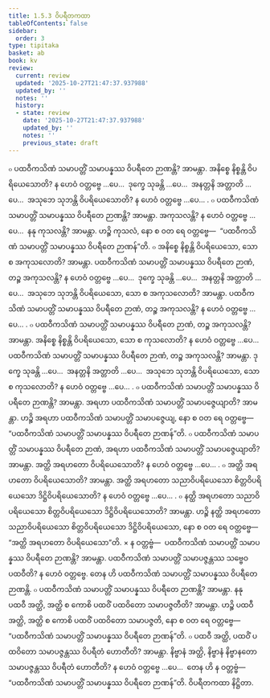 ```yaml
---
title: 1.5.3 ဝိပရီတကထာ
tableOfContents: false
sidebar:
  order: 3
type: tipitaka
basket: ab
book: kv
review:
  current: review
  updated: '2025-10-27T21:47:37.937988'
  updated_by: ''
  notes: ''
  history:
  - state: review
    date: '2025-10-27T21:47:37.937988'
    updated_by: ''
    notes: ''
    previous_state: draft
---
```



<ReviewStatus review={frontmatter.review} showDetails={true} />

<HypothesisAnnotation frontmatter={frontmatter} />

<DynamicBreadcrumb />

<Division number="424" book="kv" e="ch" v="32" p="229">

<Paragraph number="1477" book="kv">
๐ ပထဝီကသိဏံ သမာပတ္တိံ သမာပန္နဿ ဝိပရီတေ ဉာဏန္တိ? အာမန္တာ. အနိစ္စေ နိစ္စန္တိ ဝိပရိယေသောတိ? န ဟေဝံ ဝတ္တဗ္ဗေ …ပေ…  ဒုက္ခေ သုခန္တိ …ပေ…  အနတ္တနိ အတ္တာတိ …ပေ…  အသုဘေ သုဘန္တိ ဝိပရိယေသောတိ? န ဟေဝံ ဝတ္တဗ္ဗေ …ပေ… .
</Paragraph>

<Paragraph number="1478" book="kv">
๐ ပထဝီကသိဏံ သမာပတ္တိံ သမာပန္နဿ ဝိပရီတေ ဉာဏန္တိ? အာမန္တာ. အကုသလန္တိ? န ဟေဝံ ဝတ္တဗ္ဗေ …ပေ…  နနု ကုသလန္တိ? အာမန္တာ. ဟဉ္စိ ကုသလံ, နော စ ဝတ ရေ ဝတ္တဗ္ဗေ—  “ပထဝီကသိဏံ သမာပတ္တိံ သမာပန္နဿ ဝိပရီတေ ဉာဏန်”တိ.
</Paragraph>

<Paragraph number="1479" book="kv">
๐ အနိစ္စေ နိစ္စန္တိ ဝိပရိယေသော, သော စ အကုသလောတိ? အာမန္တာ. ပထဝီကသိဏံ သမာပတ္တိံ သမာပန္နဿ ဝိပရီတေ ဉာဏံ, တဉ္စ အကုသလန္တိ? န ဟေဝံ ဝတ္တဗ္ဗေ …ပေ…  ဒုက္ခေ သုခန္တိ …ပေ…  အနတ္တနိ အတ္တာတိ …ပေ…  အသုဘေ သုဘန္တိ ဝိပရိယေသော, သော စ အကုသလောတိ? အာမန္တာ. ပထဝီကသိဏံ သမာပတ္တိံ သမာပန္နဿ ဝိပရီတေ ဉာဏံ, တဉ္စ အကုသလန္တိ? န ဟေဝံ ဝတ္တဗ္ဗေ …ပေ… .
</Paragraph>

</Division>
<Division number="425" book="kv" e="ch" v="32" p="230">

<Paragraph number="1480" book="kv">
๐ ပထဝီကသိဏံ သမာပတ္တိံ သမာပန္နဿ ဝိပရီတေ ဉာဏံ, တဉ္စ အကုသလန္တိ? အာမန္တာ. အနိစ္စေ နိစ္စန္တိ ဝိပရိယေသော, သော စ ကုသလောတိ? န ဟေဝံ ဝတ္တဗ္ဗေ …ပေ…  ပထဝီကသိဏံ သမာပတ္တိံ သမာပန္နဿ ဝိပရီတေ ဉာဏံ, တဉ္စ အကုသလန္တိ? အာမန္တာ. ဒုက္ခေ သုခန္တိ …ပေ…  အနတ္တနိ အတ္တာတိ …ပေ…  အသုဘေ သုဘန္တိ ဝိပရိယေသော, သော စ ကုသလောတိ? န ဟေဝံ ဝတ္တဗ္ဗေ …ပေ… .
</Paragraph>

</Division>
<Division number="426" book="kv" e="ch" v="32" p="230">

<Paragraph number="1481" book="kv">
๐ ပထဝီကသိဏံ သမာပတ္တိံ သမာပန္နဿ ဝိပရီတေ ဉာဏန္တိ? အာမန္တာ. အရဟာ ပထဝီကသိဏံ သမာပတ္တိံ သမာပဇ္ဇေယျာတိ? အာမန္တာ. ဟဉ္စိ အရဟာ ပထဝီကသိဏံ သမာပတ္တိံ သမာပဇ္ဇေယျ, နော စ ဝတ ရေ ဝတ္တဗ္ဗေ—  “ပထဝီကသိဏံ သမာပတ္တိံ သမာပန္နဿ ဝိပရီတေ ဉာဏန်”တိ.
</Paragraph>

<Paragraph number="1482" book="kv">
๐ ပထဝီကသိဏံ သမာပတ္တိံ သမာပန္နဿ ဝိပရီတေ ဉာဏံ, အရဟာ ပထဝီကသိဏံ သမာပတ္တိံ သမာပဇ္ဇေယျာတိ? အာမန္တာ. အတ္ထိ အရဟတော ဝိပရိယေသောတိ? န ဟေဝံ ဝတ္တဗ္ဗေ …ပေ… .
</Paragraph>

<Paragraph number="1483" book="kv">
๐ အတ္ထိ အရဟတော ဝိပရိယေသောတိ? အာမန္တာ. အတ္ထိ အရဟတော သညာဝိပရိယေသော စိတ္တဝိပရိယေသော ဒိဋ္ဌိဝိပရိယေသောတိ? န ဟေဝံ ဝတ္တဗ္ဗေ …ပေ… .
</Paragraph>

<Paragraph number="1484" book="kv">
๐ နတ္ထိ အရဟတော သညာဝိပရိယေသော စိတ္တဝိပရိယေသော ဒိဋ္ဌိဝိပရိယေသောတိ? အာမန္တာ. ဟဉ္စိ နတ္ထိ အရဟတော သညာဝိပရိယေသော စိတ္တဝိပရိယေသော ဒိဋ္ဌိဝိပရိယေသော, နော စ ဝတ ရေ ဝတ္တဗ္ဗေ—  “အတ္ထိ အရဟတော ဝိပရိယေသော”တိ.
</Paragraph>

</Division>
<Division number="427" book="kv" e="ch" v="32" p="231">

<Paragraph number="1485" book="kv">
× န ဝတ္တဗ္ဗံ—  ပထဝီကသိဏံ သမာပတ္တိံ သမာပန္နဿ ဝိပရီတေ ဉာဏန္တိ? အာမန္တာ. ပထဝီကသိဏံ သမာပတ္တိံ သမာပဇ္ဇန္တဿ သဗ္ဗေဝ ပထဝီတိ? န ဟေဝံ ဝတ္တဗ္ဗေ. တေန ဟိ ပထဝီကသိဏံ သမာပတ္တိံ သမာပန္နဿ ဝိပရီတေ ဉာဏန္တိ.
</Paragraph>

<Paragraph number="1486" book="kv">
๐ ပထဝီကသိဏံ သမာပတ္တိံ သမာပန္နဿ ဝိပရီတေ ဉာဏန္တိ? အာမန္တာ. နနု ပထဝီ အတ္ထိ, အတ္ထိ စ ကောစိ ပထဝိံ ပထဝိတော သမာပဇ္ဇတီတိ? အာမန္တာ. ဟဉ္စိ ပထဝီ အတ္ထိ, အတ္ထိ စ ကောစိ ပထဝိံ ပထဝိတော သမာပဇ္ဇတိ, နော စ ဝတ ရေ ဝတ္တဗ္ဗေ—  “ပထဝီကသိဏံ သမာပတ္တိံ သမာပန္နဿ ဝိပရီတေ ဉာဏန်”တိ.
</Paragraph>

<Paragraph number="1487" book="kv">
๐ ပထဝီ အတ္ထိ, ပထဝိံ ပထဝိတော သမာပဇ္ဇန္တဿ ဝိပရီတံ ဟောတီတိ? အာမန္တာ. နိဗ္ဗာနံ အတ္ထိ, နိဗ္ဗာနံ နိဗ္ဗာနတော သမာပဇ္ဇန္တဿ ဝိပရီတံ ဟောတီတိ? န ဟေဝံ ဝတ္တဗ္ဗေ …ပေ…  တေန ဟိ န ဝတ္တဗ္ဗံ—  “ပထဝီကသိဏံ သမာပတ္တိံ သမာပန္နဿ ဝိပရီတေ ဉာဏန်”တိ.

</Paragraph>
</Division>

<Paragraph number="1488" type="center" book="kv">
ဝိပရီတကထာ နိဋ္ဌိတာ.
</Paragraph>